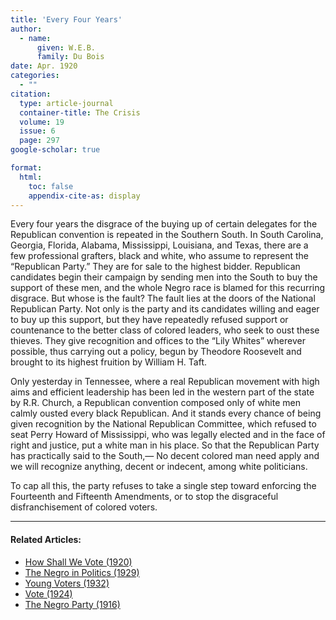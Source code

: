 ```yaml
---
title: 'Every Four Years'
author:
  - name:
      given: W.E.B.
      family: Du Bois
date: Apr. 1920
categories: 
  - ""
citation: 
  type: article-journal
  container-title: The Crisis
  volume: 19
  issue: 6
  page: 297
google-scholar: true

format:
  html:
    toc: false
    appendix-cite-as: display
---
```



Every four years the disgrace of the buying up of certain delegates for the Republican convention is repeated in the Southern South. In South Carolina, Georgia, Florida, Alabama, Mississippi, Louisiana, and Texas, there are a few professional grafters, black and white, who assume to represent the “Republican Party.” They are for sale to the highest bidder. Republican candidates begin their campaign by sending men into the South to buy the support of these men, and the whole Negro race is blamed for this recurring disgrace. But whose is the fault? The fault lies at the doors of the National Republican Party. Not only is the party and its candidates willing and eager to buy up this support, but they have repeatedly refused support or countenance to the better class of colored leaders, who seek to oust these thieves. They give recognition and offices to the “Lily Whites” wherever possible, thus carrying out a policy, begun by Theodore Roosevelt and brought to its highest fruition by William H. Taft.

Only yesterday in Tennessee, where a real Republican movement with high aims and efficient leadership has been led in the western part of the state by R.R. Church, a Republican convention composed only of white men calmly ousted every black Republican. And it stands every chance of being given recognition by the National Republican Committee, which refused to seat Perry Howard of Mississippi, who was legally elected and in the face of right and justice, put a white man in his place. So that the Republican Party has practically said to the South,--- No decent colored man need apply and we will recognize anything, decent or indecent, among white politicians.

To cap all this, the party refuses to take a single step toward enforcing the Fourteenth and Fifteenth Amendments, or to stop the disgraceful disfranchisement of colored voters.

<!-- Similar articles start here -->

<hr>
#### Related Articles:

* [How Shall We Vote (1920)](/Volumes/20/05/how_shall_we_vote.html)
* [The Negro in Politics (1929)](/Volumes/36/11/negro_in_politics.html)
* [Young Voters (1932)](/Volumes/39/09/young_voters.html)
* [Vote (1924)](/Volumes/28/03/vote.html)
* [The Negro Party (1916)](/Volumes/12/06/negro_party.html)

<!-- Similar articles end here -->